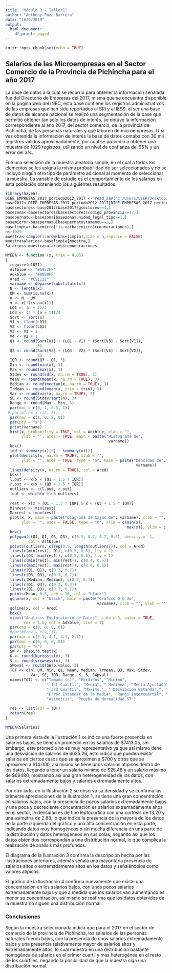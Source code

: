 ```yaml
---
title: "Módulo 3 - Taller1"
author: "Anthony Pozo Barrera"
date: "16/9/2019"
output:
  html_document:
    df_print: paged
---
```


```r
knitr::opts_chunk$set(echo = TRUE)
```

## Salarios de las Microempresas en el Sector Comercio de la Provincia de Pichincha para el año 2017

La base de datos a la cual se recurrió para obtener la información señalada fue del Directorio de Empresas del 2017, misma que se encuentra disponible en la pagina web del INEC, esta base contiene los registros administrativos de las empresas que han sido reportados al SRI y al IESS, al ser una base de datos de alcance nacional se realizó una segmentación de la base que permitió obtener tan solo los datos de interés, se obtuvo la información correspondiente al año 2017, del sector comercio, de la provincia de Pichincha, de las personas naturales y que laboren de microempresas.
Una vez obtenida la información de interés la base de datos contaba con 30 mil registros válidos aproximadamente, por cual se procedió a obtener una muestra de 1029 registros, utilizando un nivel de confianza del 95% y un error del 3%.

Fue una selección de la muestra aleatoria simple, en el cual a todos los elementos se les asigna la misma probabilidad de ser seleccionados y no se incluyó ningún otro tipo de parámetro adicional al momento de seleccionar la muestra.
La variable de estudio es el comportamiento de los salarios en esta población obteniendo los siguientes resultados:


```r
library(haven)
DIEE_EMPRESAS_2017_periodo2012_2017 <- read_sav("C:/Users/USER/Desktop/Cursos/Tratamiento, Modelamiento y Visualización Estadistica en R (RUsers Group)/Data/Empresas SPSS/DIEE_EMPRESAS_2017_periodo2012_2017.sav")
base2017<-DIEE_EMPRESAS_2017_periodo2012_2017[DIEE_EMPRESAS_2017_periodo2012_2017$anio==2017,]
basesectores<-base2017[base2017$gsectores==4,]
basezona<-basesectores[basesectores$codigo_provincia==17,]
basepernatu<-basezona[basezona$unidad_legal_tipo==1,]
basemicro<-basepernatu[basepernatu$tamanou==1,]
baselimpia<-basemicro[!is.na(basemicro$remuneraciones),]
n<-1029
muestra<-sample(1:nrow(baselimpia),size = n,replace = FALSE)
muestrasalarios<-baselimpia[muestra,]
Salarios<-muestrasalarios$remuneraciones

MYEDA <- function (x, trim = 0.05) 
{
  require(e1071)
  Altblue <- "#A9E2FF"
  Adkblue <- "#0080FF"
  Ared <- "#C51111"
  varname <- deparse(substitute(x))
  N <- length(x)
  UM <- sum(is.na(x))
  n <- N - UM
  x <- x[!(is.na(x))]
  LQ1 <- (n + 1)/4
  LQ3 <- (3 * (n + 1))/4
  Sort <- sort(x)
  V1 <- floor(LQ1)
  V2 <- floor(LQ3)
  V3 <- V1 + 1
  V4 <- V2 + 1
  Q1 <- round(Sort[V1] + (LQ1 - V1) * (Sort[V3] - Sort[V1]), 
              3)
  Q3 <- round(Sort[V2] + (LQ3 - V2) * (Sort[V4] - Sort[V2]), 
              3)
  IQR <- round(Q3 - Q1, 3)
  Min <- round(min(x), 3)
  Max <- round(max(x), 3)
  Stdev <- round(sd(x, na.rm = TRUE), 3)
  Mean <- round(mean(x, na.rm = TRUE), 3)
  Median <- round(median(x, na.rm = TRUE), 3)
  TrMean <- round(mean(x, trim = trim), 3)
  Var <- round(var(x, na.rm = TRUE), 3)
  SE <- round(Stdev/sqrt(n), 3)
  Range <- round(Max - Min, 3)
  par(omi = c(0, 1, 0.5, 1))
 # par(mfrow = c(2, 2))
  par(mar = c(1, 0, 2, 0))
  par(pty = "s")
  print(varname)
  hist(x, probability = TRUE, col = Adkblue, xlab = "", 
       ylab = "", axes = TRUE, main = paste("Histograma de", 
                                             varname))
  box()
  iqd <- summary(x)[5] - summary(x)[2]
  plot(density(x, na.rm = TRUE), xlab = "", 
       ylab = "", axes = TRUE, type = "n", main = paste("Densidad de", 
                                                         varname))
  lines(density(x, na.rm = TRUE), col = Ared)
  box()
  l.out <- x[x < (Q1 - 1.5 * IQR)]
  r.out <- x[x > (Q3 + 1.5 * IQR)]
  outliers <- c(l.out, r.out)
  iout <- which(x %in% outliers)
  
  rest <- x[x > (Q1 - 1.5 * IQR) & x < (Q3 + 1.5 * IQR)]
  Minrest <- min(rest)
  Maxrest <- max(rest)
  plot(x, x, main = paste("Diagrama de Cajas de", varname), xlab = "", 
       ylab = "", axes = FALSE, type = "n", xlim = c(min(x), 
                                                     max(x)), ylim = c(0, 1))
  box()
  polygon(c(Q1, Q1, Q3, Q3), c(0.3, 0.7, 0.7, 0.3), density = -1, 
          col = Altblue)
  points(outliers, c(rep(0.5, length(outliers))), col = Ared)
  lines(c(min(rest), Q1), c(0.5, 0.5), lty = 1)
  lines(c(Q3, max(rest)), c(0.5, 0.5), lty = 1)
  lines(c(min(rest), min(rest)), c(0.4, 0.6))
  lines(c(max(rest), max(rest)), c(0.4, 0.6))
  lines(c(Q1, Q1), c(0.3, 0.7))
  lines(c(Q3, Q3), c(0.3, 0.7))
  lines(c(Median, Median), c(0.3, 0.7))
  lines(c(Q1, Q3), c(0.3, 0.3))
  lines(c(Q1, Q3), c(0.7, 0.7))
  points(Mean, 0.5, pch = 16, col = "black")
  qqnorm(x, col = "black", main = paste("Grafico Q-Q de", 
                                        varname), xlab = "", ylab = "", axes = FALSE)
  qqline(x, col = Ared)
  box()
  mtext("Analisis Exploratorio de Datos", side = 3, outer = TRUE, 
        cex = 1.5, col = Adkblue, line = 1)
  par(oma = c(0, 0, 0, 0))
  #par(mfrow = c(1, 1))
  par(mar = c(5.1, 4.1, 4.1, 2.1))
  par(omi = c(0, 0, 0, 0))
  par(pty = "m")
  SW <- shapiro.test(x)
  K <- round(kurtosis(x), 3)
  S <- round(skewness(x), 3)
  SWpval <- round(SW$p.value, 3)
  TOT <- c(n, UM, Min, Q1, Mean, Median, TrMean, Q3, Max, Stdev, 
           Var, SE, IQR, Range, K, S, SWpval)
  names(TOT) <- c("Tamaño (n)", "Perdidos", "Minimo", 
                  " 1st Cuartil", "Media", " Mediana", "Media Ajustada", 
                  " 3rd Cuartil", "Maximo.", " Desviacion Estandar.", "Varianza.", 
                  "Error Estandar de la Media", "Rango Intercuartil", "Rango", "Curtosis", 
                  "Asimetria", "Prueba de Normalidad ST")
  
  res <- list(TOT = TOT)
  return(res)
}

MYEDA(Salarios)
```


Una primera vista de la Ilustración 1 se indica una fuerte presencia en salarios bajos, se tiene un promedio en los salarios de $7413.05, sin embargo, este promedio no es muy representativo ya que así mismo tiene una desviación de salarios de 6635.26, esto indica que pueden existir salarios en ciertos casos que se aproximen a $700 y otros que se aproximen a $14.000, así mismo se tiene unos salarios atípicos dentro de los datos, llegando a tener un salario mínimo de $25.48 y un salario máximo de $69480, mostrando así una gran heterogeneidad de los datos, con salarios extremadamente bajos y salarios extremadamente altos.

Por otro lado, en la Ilustración 2 se observa su densidad y se confirma las primeras apreciaciones de la Ilustración 1, se tiene una gran concentración en salarios bajos, con la presencia de pocos salarios extremadamente bajos y una poca y decreciente concentración es salarios extremadamente altos en el sector,  la densidad es de tipo leptocúrtica con una curtosis de 13.20 y una asimetría de 2.88, lo que indica la presencia de la mayoría de los datos en la parte izquierda del gráfico y una alta concentración en esta parte, indicando datos muy homogéneos o sin mucha diferencia en una parte de la distribución y datos heterogéneos en sus colas, negando así que los datos obtenidos correspondan a una distribución normal, lo que complica la realización de análisis más profundos.

El diagrama de la Ilustración 3 confirma la descripción hecha por las ilustraciones anteriores, además señala una mayoritaria presencia de salarios altos o extremadamente altos en los datos y señalándolos como valores atípicos.

El gráfico de la Ilustración 4 confirma nuevamente que existe una concentración en los salarios bajos, con unos pocos salarios extremadamente bajos y que a medida que los salarios van aumentando es menor su concentración, así mismo se reafirma que los datos obtenidos de la muestra no siguen una distribución normal.

### Conclusiones

Según la muestra seleccionada indica que para el 2017 en el sector de comercio de la provincia de Pichincha, los salarios de las personas naturales fueron bajos, con la presencia de unos salarios extremadamente bajos y una presencia relativamente mayor de salarios altos y extremadamente altos, lo cual muestra en una distribución bastante homogénea de salarios en el primer cuartil y más heterogénea en el resto de los cuartiles, negando la posibilidad de que la muestra siga una distribución normal.  


